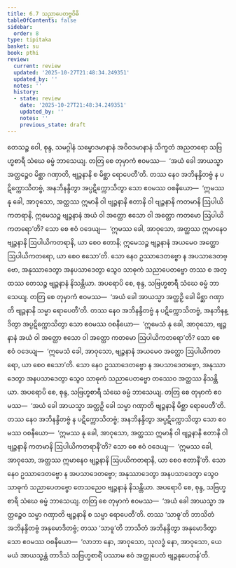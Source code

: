 ```yaml
---
title: 6.7 သညာပေတဗ္ဗဝိဓိ
tableOfContents: false
sidebar:
  order: 8
type: tipitaka
basket: su
book: pthi
review:
  current: review
  updated: '2025-10-27T21:48:34.249351'
  updated_by: ''
  notes: ''
  history:
  - state: review
    date: '2025-10-27T21:48:34.249351'
    updated_by: ''
    notes: ''
    previous_state: draft
---
```



<ReviewStatus review={frontmatter.review} showDetails={true} />

<HypothesisAnnotation frontmatter={frontmatter} />

<DynamicBreadcrumb />

<Division number="178" book="pthi" e="ch" v="8" p="105">

<Paragraph number="356" book="pthi">
တေသဉ္စ ဝေါ, စုန္ဒ, သမဂ္ဂါနံ သမ္မောဒမာနာနံ အဝိဝဒမာနာနံ သိက္ခတံ အညတရော သဗြဟ္မစာရီ သံဃေ ဓမ္မံ ဘာသေယျ. တတြ စေ တုမှာကံ ဧဝမဿ—  ‘အယံ ခေါ အာယသ္မာ အတ္ထဉ္စေဝ မိစ္ဆာ ဂဏှာတိ, ဗျဉ္ဇနာနိ စ မိစ္ဆာ ရောပေတီ’တိ. တဿ နေဝ အဘိနန္ဒိတဗ္ဗံ န ပဋိက္ကောသိတဗ္ဗံ, အနဘိနန္ဒိတွာ အပ္ပဋိက္ကောသိတွာ သော ဧဝမဿ ဝစနီယော—  ‘ဣမဿ နု ခေါ, အာဝုသော, အတ္ထဿ ဣမာနိ ဝါ ဗျဉ္ဇနာနိ ဧတာနိ ဝါ ဗျဉ္ဇနာနိ ကတမာနိ ဩပါယိကတရာနိ, ဣမေသဉ္စ ဗျဉ္ဇနာနံ အယံ ဝါ အတ္ထော ဧသော ဝါ အတ္ထော ကတမော ဩပါယိကတရော’တိ? သော စေ ဧဝံ ဝဒေယျ—  ‘ဣမဿ ခေါ, အာဝုသော, အတ္ထဿ ဣမာနေဝ ဗျဉ္ဇနာနိ ဩပါယိကတရာနိ, ယာ စေဝ ဧတာနိ; ဣမေသဉ္စ ဗျဉ္ဇနာနံ အယမေဝ အတ္ထော ဩပါယိကတရော, ယာ စေဝ ဧသော’တိ. သော နေဝ ဥဿာဒေတဗ္ဗော န အပသာဒေတဗ္ဗော, အနုဿာဒေတွာ အနပသာဒေတွာ သွေဝ သာဓုကံ သညာပေတဗ္ဗော တဿ စ အတ္ထဿ တေသဉ္စ ဗျဉ္ဇနာနံ နိသန္တိယာ.
</Paragraph>

</Division>
<Division number="179" book="pthi" e="ch" v="8" p="106">

<Paragraph number="357" book="pthi">
အပရောပိ စေ, စုန္ဒ, သဗြဟ္မစာရီ သံဃေ ဓမ္မံ ဘာသေယျ. တတြ စေ တုမှာကံ ဧဝမဿ—  ‘အယံ ခေါ အာယသ္မာ အတ္ထဉှိ ခေါ မိစ္ဆာ ဂဏှာတိ ဗျဉ္ဇနာနိ သမ္မာ ရောပေတီ’တိ. တဿ နေဝ အဘိနန္ဒိတဗ္ဗံ န ပဋိက္ကောသိတဗ္ဗံ, အနဘိနန္ဒိတွာ အပ္ပဋိက္ကောသိတွာ သော ဧဝမဿ ဝစနီယော—  ‘ဣမေသံ နု ခေါ, အာဝုသော, ဗျဉ္ဇနာနံ အယံ ဝါ အတ္ထော ဧသော ဝါ အတ္ထော ကတမော ဩပါယိကတရော’တိ? သော စေ ဧဝံ ဝဒေယျ—  ‘ဣမေသံ ခေါ, အာဝုသော, ဗျဉ္ဇနာနံ အယမေဝ အတ္ထော ဩပါယိကတရော, ယာ စေဝ ဧသော’တိ. သော နေဝ ဥဿာဒေတဗ္ဗော န အပသာဒေတဗ္ဗော, အနုဿာဒေတွာ အနပသာဒေတွာ သွေဝ သာဓုကံ သညာပေတဗ္ဗော တဿေဝ အတ္ထဿ နိသန္တိယာ.
</Paragraph>

</Division>
<Division number="180" book="pthi" e="ch" v="8" p="106">

<Paragraph number="358" book="pthi">
အပရောပိ စေ, စုန္ဒ, သဗြဟ္မစာရီ သံဃေ ဓမ္မံ ဘာသေယျ. တတြ စေ တုမှာကံ ဧဝမဿ—  ‘အယံ ခေါ အာယသ္မာ အတ္ထဉှိ ခေါ သမ္မာ ဂဏှာတိ ဗျဉ္ဇနာနိ မိစ္ဆာ ရောပေတီ’တိ. တဿ နေဝ အဘိနန္ဒိတဗ္ဗံ န ပဋိက္ကောသိတဗ္ဗံ; အနဘိနန္ဒိတွာ အပ္ပဋိက္ကောသိတွာ သော ဧဝမဿ ဝစနီယော—  ‘ဣမဿ နု ခေါ, အာဝုသော, အတ္ထဿ ဣမာနိ ဝါ ဗျဉ္ဇနာနိ ဧတာနိ ဝါ ဗျဉ္ဇနာနိ ကတမာနိ ဩပါယိကတရာနီ’တိ? သော စေ ဧဝံ ဝဒေယျ—  ‘ဣမဿ ခေါ, အာဝုသော, အတ္ထဿ ဣမာနေဝ ဗျဉ္ဇနာနိ ဩပယိကတရာနိ, ယာ စေဝ ဧတာနီ’တိ. သော နေဝ ဥဿာဒေတဗ္ဗော န အပသာဒေတဗ္ဗော; အနုဿာဒေတွာ အနပသာဒေတွာ သွေဝ သာဓုကံ သညာပေတဗ္ဗော တေသညေဝ ဗျဉ္ဇနာနံ နိသန္တိယာ.
</Paragraph>

</Division>
<Division number="181" book="pthi" e="ch" v="8" p="106">

<Paragraph number="359" book="pthi">
အပရောပိ စေ, စုန္ဒ, သဗြဟ္မစာရီ သံဃေ ဓမ္မံ ဘာသေယျ. တတြ စေ တုမှာကံ ဧဝမဿ—  ‘အယံ ခေါ အာယသ္မာ အတ္ထဉ္စေဝ သမ္မာ ဂဏှာတိ ဗျဉ္ဇနာနိ စ သမ္မာ ရောပေတီ’တိ. တဿ ‘သာဓူ’တိ ဘာသိတံ အဘိနန္ဒိတဗ္ဗံ အနုမောဒိတဗ္ဗံ; တဿ ‘သာဓူ’တိ ဘာသိတံ အဘိနန္ဒိတွာ အနုမောဒိတွာ သော ဧဝမဿ ဝစနီယော—  ‘လာဘာ နော, အာဝုသော, သုလဒ္ဓံ နော, အာဝုသော, ယေ မယံ အာယသ္မန္တံ တာဒိသံ သဗြဟ္မစာရိံ ပဿာမ ဧဝံ အတ္ထုပေတံ ဗျဉ္ဇနုပေတန်’တိ.
</Paragraph>
</Division>